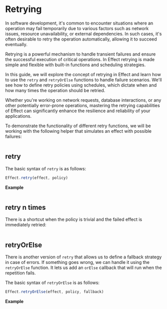 # Retrying

In software development, it's common to encounter situations where an operation may fail temporarily due to various factors such as network issues, resource unavailability, or external dependencies. In such cases, it's often desirable to retry the operation automatically, allowing it to succeed eventually.

Retrying is a powerful mechanism to handle transient failures and ensure the successful execution of critical operations. In Effect retrying is made simple and flexible with built-in functions and scheduling strategies.

In this guide, we will explore the concept of retrying in Effect and learn how to use the `retry` and `retryOrElse` functions to handle failure scenarios. We'll see how to define retry policies using schedules, which dictate when and how many times the operation should be retried.

Whether you're working on network requests, database interactions, or any other potentially error-prone operations, mastering the retrying capabilities of Effect can significantly enhance the resilience and reliability of your applications.

To demonstrate the functionality of different retry functions, we will be working with the following helper that simulates an effect with possible failures:

```ts filename="fake.ts" file=<rootDir>/src/guide/error-management/retrying/fake.ts

```

## retry

The basic syntax of `retry` is as follows:

```ts
Effect.retry(effect, policy)
```

**Example**

```ts file=<rootDir>/src/guide/error-management/retrying/retry.ts

```

## retry n times

There is a shortcut when the policy is trivial and the failed effect is immediately retried:

```ts file=<rootDir>/src/guide/error-management/retrying/retryN.ts

```

## retryOrElse

There is another version of `retry` that allows us to define a fallback strategy in case of errors.
If something goes wrong, we can handle it using the `retryOrElse` function.
It lets us add an `orElse` callback that will run when the repetition fails.

The basic syntax of `retryOrElse` is as follows:

```ts
Effect.retryOrElse(effect, policy, fallback)
```

**Example**

```ts file=<rootDir>/src/guide/error-management/retrying/retryOrElse.ts

```
